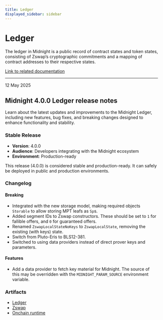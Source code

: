 ```yaml
---
title: Ledger
displayed_sidebar: sidebar
---
```


# Ledger

The ledger in Midnight is a public record of contract states and token states, consisting of Zswap’s cryptographic commitments and a mapping of contract addresses to their respective states.

[Link to related documentation](../../develop/how-midnight-works/semantics)

---

<div 
  style={{
    marginTop: '0',
    fontSize: '1rem',
    fontWeight: 'normal',
    marginBottom: '0.5rem'
  }}
>
  12 May 2025
</div>

## Midnight 4.0.0 Ledger release notes

Learn about the latest updates and improvements to the Midnight Ledger, including new features, bug fixes, and breaking changes designed to enhance functionality and stability.

### Stable Release

* **Version**: 4.0.0
* **Audience**: Developers integrating with the Midnight ecosystem
* **Environment**: Production-ready

This release (4.0.0) is considered stable and production-ready. It can safely be deployed in public and production environments.

### Changelog

#### Breaking

- Integrated with the new storage model, making required objects `Storable` to allow storing MPT leafs as `Sp`s.
- Added segment IDs to Zswap constructors. These should be set to `1` for fallible offers, and `0` for guaranteed offers.
- Renamed `ZswapLocalStateNoKeys` to `ZswapLocalState`, removing the existing (with keys) state.
- Switch from Pluto-Eris to BLS12-381.
- Switched to using data providers instead of direct prover keys and parameters.

#### Features

- Add a data provider to fetch key material for Midnight. The source of this may be overridden with the `MIDNIGHT_PARAM_SOURCE` environment variable.


### Artifacts

- [Ledger](https://www.npmjs.com/package/@midnight-ntwrk/ledger)
- [Zswap](https://www.npmjs.com/package/@midnight-ntwrk/ledger?activeTab=versions)
- [Onchain runtime](https://www.npmjs.com/package/@midnight-ntwrk/onchain-runtime?activeTab=versions)